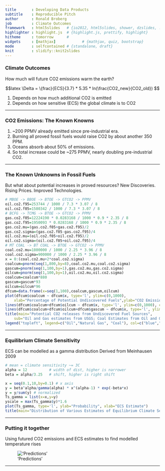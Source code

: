 ```yaml
---
title       : Developing Data Products
subtitle    : Reproducible Pitch
author      : Ronald Broberg
job         : Climate Outcomes
framework   : html5slides   # {io2012, html5slides, shower, dzslides, ...}
highlighter : highlight.js  # {highlight.js, prettify, highlight}
hitheme     : tomorrow      # 
widgets     : [mathjax]            # {mathjax, quiz, bootstrap}
mode        : selfcontained # {standalone, draft}
knit        : slidify::knit2slides
---
```


### Climate Outcomes

How much will future CO2 emissions warm the earth?

$$latex
\Delta = \{frac}{ECS}{3.7} * 5.35 * ln(\frac{CO2_new}{CO2_old}) 
$$

1. Depends on how much additional CO2 is emitted
2. Depends on how sensitive (ECS) the global climate is to CO2

---

### CO2 Emissions: The Known Knowns

1. ~200 PPMV already emitted since pre-industrial era.
2. Burning all proved fossil fuels would raise CO2 by about another 350 PPM.
3. Oceans absorb about 50% of emissions.
4. So total increase could be ~275 PPMV, nearly doubling pre-industrial CO2.

---

### The Known Unknowns in Fossil Fuels

But what about potential increases in proved resources?
New Discoveries. Rising Prices. Improved Technologies.

```r
# MBOE -> BBOE -> BTOE -> GTCO2 -> PPMV
oil.co2.f95=253744 / 1000 / 7.3 * 3.07 / 8 
oil.co2.f05=1580342 / 1000 / 7.3 * 3.07 / 8
# BCFG -> TCMG -> BTOE -> GTCO2 -> PPMV 
gas.co2.f05=12224190 * 0.0283168 / 1000 * 0.9 * 2.35 / 8
gas.co2.f95=1950093 * 0.0283168 / 1000 * 0.9 * 2.35 / 8
gas.co2.mu=(gas.co2.f05+gas.co2.f95)/2 
gas.co2.sigma=(gas.co2.f05-gas.co2.f95)/4 
oil.co2.mu=(oil.co2.f05+oil.co2.f95)/2
oil.co2.sigma=(oil.co2.f05+oil.co2.f95)/4
# MT COAL -> BT COAL -> BTOE -> GTCO2 -> PPMV
coal.co2.mu=1800000 / 1000 / 2.25 * 3.96 / 8
coal.co2.sigma=900000 / 1000 / 2.25 * 3.96 / 8
x = 0:(coal.co2.mu+2*coal.co2.sigma) 
coalcum=pnorm(seq(1,800,by=8),coal.co2.mu,coal.co2.sigma)
gascum=pnorm(seq(1,100,by=1),gas.co2.mu,gas.co2.sigma)
oilcum=pnorm(seq(1,100,by=1),oil.co2.mu,oil.co2.sigma)
coalcum=coalcum*880
gascum=gascum*93
oilcum=oilcum*96
dfcum=data.frame(x=seq(1,100),coalcum,gascum,oilcum)
plot(dfcum$coalcum ~ dfcum$x, type='l', ylim=c(0,1000), 
    xlab="Percentage of Potential Undiscovered Fuels",ylab="CO2 Emissions in PPMV",col="red")
lines(dfcum$coalcum+dfcum$oilcum ~ dfcum$x, type='l', ylim=c(0,1000), col="green")
lines(dfcum$coalcum+dfcum$oilcum+dfcum$gascum ~ dfcum$x, type='l', ylim=c(0,1000),col="blue")
title(main="Potential CO2 releases from Undiscovered Fuel Sources",
    sub="Oil and Gas estimates from USGS; Coal Estimates from Oil and Gas Journal")
legend("topleft", legend=c("Oil","Natural Gas", "Coal"), col=c("blue","green","red"), lty=1, bty='n')
```

---

### Equilibrium Climate Sensitivity

ECS can be modelled as a gamma distribution
Derived from Meinhausen 2009
```r
# mean = climate sensitivity ~= 3C
alpha = 12			# width of dist, higher is narrower
beta = alpha/3.25 	# shift, higher is right shift

x = seq(0.1,10,by=0.1) # x axis
y = beta^alpha/gamma(alpha) * x^(alpha-1) * exp(-beta*x)
y = y/sum(y) # normalized
Ts_gamma = list(x=x,y=y)
yscale = max(Ts_gamma$y)*1.6
plot(Ts_gamma, type='l', ylab="Probability", xlab="ECS Estimate")
title(main="Distribution of Various Estimates of Equilibrium Climate Sensitivities")
```

---

### Putting it together

Using futured CO2 emissions and ECS estimates to find modelled temperature rises

!['Predictions'](http://oi58.tinypic.com/2llltmd.jpg)

---